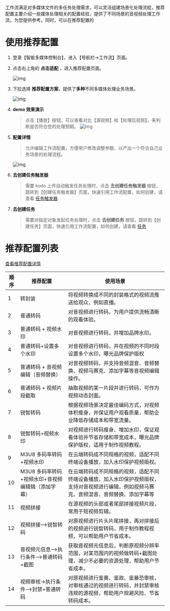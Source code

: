 
工作流满足对多媒体文件的多任务处理需求，可以灵活组建场景化处理流程，推荐配置主要介绍一些媒体处理相关的配置经验，提供了不同场景的音视频处理工作流，为您提供参考。同时，可以在推荐配置的

# 使用推荐配置

1. 登录【智能多媒体控制台】，进入【导航栏->工作流】页面。

2. 点击右上角的 **点击适配** ，进入推荐配置页面。

   ![img](https://dora-doc.qiniu.com/WX20201217-112441.png)

3. 下拉选择 **推荐配置方案**，提供了**多种**不同多媒体处理业务场景。

   ![img](https://dora-doc.qiniu.com/WX20201217-141557.png)

4.  **demo 效果演示**

    > 点击【播放】按钮，可以查看对比【源视频】和【处理后视频】，来判断是否符合您的处理预期。
   ![img](https://dora-doc.qiniu.com/WX20210223-154756%402x.png)

5. **配置详情**

    > 允许编辑工作流配置，方便用户修改调整参数，以产出一个符合自己业务场景的处理流程。

   ![img](https://dora-doc.qiniu.com/WX20201217-143001.png)
   ​

6.  **去创建任务触发器**
    > 需要 kodo 上传自动触发任务处理时，点击  **去创建任务触发器**  按钮，跳转到【创建任务触发器】页面，快速引用工作流配置，如何创建，请查看 [任务触发器](https://developer.qiniu.com/dora/manual/6489/task-workflow)

7.  **去创建任务** 

    > 需要对指定对象发起任务处理时，点击 **去创建任务** 按钮，跳转到【创建任务】页面，快速引用工作流配置，如何创建，请查看 [任务](https://developer.qiniu.com/dora/manual/6488/task-01)




# **推荐配置列表**

[查看推荐配置详情](https://portal.qiniu.com/dora/media-gate/template/recommend)

| 顺序 | 推荐配置| 使用场景                                                                                             |
| ---- | ------------------------------------------------- | ------------------------------------------------------------ |
| 1    | 转封装                                            | 将视频转换成不同的封装格式的视频流推送给观众，例如直播。     |
| 2    | 普通转码                                          | 对音视频进行转码，为用户提供流畅清晰的观看体验。             |
| 3    | 普通转码 + 视频水印                               | 对音视频进行转码，并增加品牌水印。                           |
| 4    | 普通转码+设置多个水印                             | 对音视频进行转码，并在视频的不同时段设置多个水印，曝光品牌保护版权 |
| 5    | 普通转码 + 音视频编辑（音频替换）                 | 对音视频转码，并支持音频混音、音频替换、视频马赛克、添加字幕等音视频编辑操作。 |
| 6    | 普通转码 + 视频片段截取                           | 抽取视频的某一片段并进行转码，可作为视频动态封面。           |
| 7    | 锐智转码                                          | 根据视频场景决定最佳编码方式，对视频体积瘦身，并保证用户观看质量，帮助企业降低存储成本和带宽流量。 |
| 8    | 锐智转码+视频水印                                 | 对视频进行转码瘦身、增加水印，保证观看体验并节省存储和带宽成本，曝光品牌保护版权，适用于制作视频教程。 |
| 9    | M3U8 多码率转码+视频水印                          | 在云端转码成不同规格的视频，适配不同终端设备播放，加入水印保护视频版权。 |
| 10   | M3U8 多码率转码+视频水印+音视频编辑辑（添加字幕） | 在云端转码成不同规格的视频，适配不同终端设备播放，加入水印保护视频版权，支持对音视频进行编辑，例如视频马赛克、音频混音、音频替换、添加字幕等 |
| 11   | 视频拼接                                          | 在源视频的头部或者尾部拼接视频片段，常用于短视频剪辑。       |
| 12   | 视频拼接-->锐智转码                               | 对原视频进行片头片尾拼接，再对拼接后的视频进行锐智转码，用于制作教程视频，可以帮助用户节省成本。 |
| 13   | 音视频元信息-->执行条件-->普通转码+截图           | 获取音视频元信息后，判断原视频分辨率范围，对某范围内的视频做转码+截图处理，减少不必要的资源处理，帮助用户节省成本。 |
| 14   | 视频审核->执行条件—>封禁+普通转码          | 对原视频进行鉴黄、鉴政、鉴暴恐审核，对审核通过的视频进行转码，并封禁审核违规的源视频，帮助用户规避风险、节省转码成本。 |
